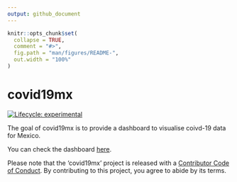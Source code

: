 ```yaml
---
output: github_document
---
```


<!-- README.md is generated from README.Rmd. Please edit that file -->

```r
knitr::opts_chunk$set(
  collapse = TRUE,
  comment = "#>",
  fig.path = "man/figures/README-",
  out.width = "100%"
)
```

# covid19mx

<!-- badges: start -->
[![Lifecycle: experimental](https://img.shields.io/badge/lifecycle-experimental-orange.svg)](https://www.tidyverse.org/lifecycle/#experimental)
<!-- badges: end -->

The goal of covid19mx is to provide a dashboard to visualise coivd-19 data for Mexico.

You can check the dashboard [here](https://davidmateos.shinyapps.io/covid19mx/).


Please note that the 'covid19mx' project is released with a [Contributor Code of Conduct](CODE_OF_CONDUCT.md).
By contributing to this project, you agree to abide by its terms.